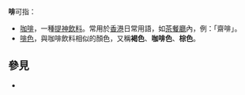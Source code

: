 '''啡'''可指：
* [[咖啡|咖啡]]，一種[[提神飲料|提神飲料]]。常用於[[香港|香港]]日常用語，如[[茶餐廳|茶餐廳]]內，例：「齋啡」。
* [[啡色|啡色]]，與咖啡飲料相似的顏色，又稱'''褐色'''、'''咖啡色'''、'''棕色'''。

== 參見 ==
* {{Lookfrom}}

{{disambig|F|CAT=一字消歧义}}